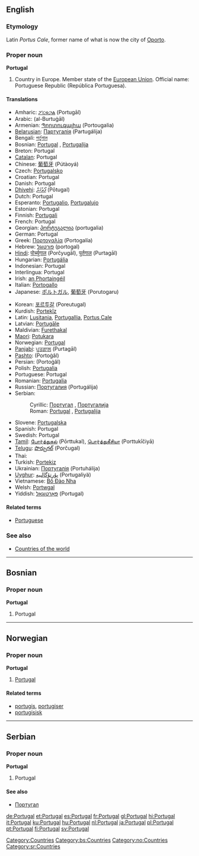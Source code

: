 ==English==
{{wikipedia}}
===Etymology===
Latin ''Portus Cale'', former name of what is now the city of [[Oporto]].
===Proper noun===
'''Portugal'''

# Country in Europe. Member state of the [[European Union]]. Official name: Portuguese Republic (República Portuguesa).

====Translations====
{{top}}
*Amharic: [[ፖርቱጋል]] (Portugāl)
*Arabic: {{ARchar|[[البرتغال]]}} (al-Burtuġāl)
*Armenian: [[Պորտուգալիա]] (Portougalia)
*[[Belarusian]]: [[Партугалія]] (Partugálija) {{f}}
*Bengali: [[পর্তুগাল]]
*Bosnian: [[Portugal#Bosnian|Portugal]] {{m}}, [[Portugalija]] {{f}}
*Breton: Portugal {{m}}
*[[Catalan]]: Portugal
*Chinese: [[葡萄牙]] (Pútàoyá)
*Czech: [[Portugalsko]]
*Croatian: Portugal
*Danish: Portugal
*[[Dhivehi]]: [[ޕޯތުގަލް]] (Pōtugal)
*Dutch: Portugal
*Esperanto: [[Portugalio]], [[Portugalujo]]
*Estonian: Portugal
*Finnish: [[Portugali]]
*French: Portugal {{m}}
*Georgian: [[პორტუგალია]] (portugalia)
*German: Portugal {{n}}
*Greek: [[Πορτογαλία]] (Portogalía) {{f}}
*Hebrew: [[פורטוגל]] (portogal)
*[[Hindi]]: [[पोर्च्युगाल]] (Porčyugāl), [[पुर्तगाल]] (Purtagāl)
*Hungarian: [[Portugália]]
*Indonesian: Portugal
*Interlingua: Portugal
*Irish: [[an Phortaingéil]] {{f}}
*Italian: [[Portogallo]] {{m}}
*Japanese: [[ポルトガル]], [[葡萄牙]] (Porutogaru)
{{mid}}
*Korean: [[포르투갈]] (Poreutugal)
*Kurdish: [[Portekîz]]
*Latin: [[Lusitania]], [[Portugallia]], [[Portus Cale]]
*Latvian: [[Portugāle]] {{f}}
*Maldivian: [[Furethakal]]
*[[Maori]]: [[Potukara]]
*Norwegian: [[#Norwegian|Portugal]]
*[[Panjabi]]: [[ਪੁਰ੍ਤਗਾਲ]] (Purtagāl)
*[[Pashto]]: {{FAchar|[[پورتګال]]}} (Portoġâl)
*Persian: {{FAchar|[[پرتقال]]}} (Portoġâl)
*Polish: [[Portugalia]]
*Portuguese: Portugal {{m}}
*Romanian: [[Portugalia]] {{f}}
*Russian: [[Португалия]] (Portugálija) {{f}}
*Serbian:
*:Cyrillic: [[Португал]] {{m}}, [[Португалија]] {{f}}
*:Roman: [[Portugal#Serbian|Portugal]] {{m}}, [[Portugalija#Serbian|Portugalija]] {{f}}
*Slovene: [[Portugalska]] {{f}}
*Spanish: Portugal {{m}}
*Swedish: Portugal
*[[Tamil]]: [[போர்த்துகல்]] (Pōrttukal), [[பொர்த்துகீசியா]] (Porttukīčiyā)
*[[Telugu]]: [[పొర్చుగల్]] (Porčugal)
*Thai: {{THchar|[[โปรตุเกส]]}}
*Turkish: [[Portekiz]]
*Ukrainian: [[Португалія]] (Portuhálija) {{f}}
*[[Uyghur]]: [[ﭘﯘﺭﺗﯘﮔﺎﻟﯩﻴﻪ]] (Portugaliyä)
*Vietnamese: [[Bồ Ðào Nha]]
*Welsh: [[Portwgal]] {{f}}
*Yiddish: [[פּאָרטוגאַל]] (Portugal)
{{bottom}}

====Related terms====
*[[Portuguese]]

===See also===
*[[Countries of the world]]
[[Category:Countries]]

----
==Bosnian==
===Proper noun===
'''Portugal''' {{m}}
#Portugal
[[Category:bs:Countries]]

----
==Norwegian==
===Proper noun===
[[Category:no:Countries]]
'''Portugal'''
#[[#English|Portugal]]
====Related terms====
*[[portugis]], [[portugiser]]
*[[portugisisk]]

----
==Serbian==
===Proper noun===
'''Portugal''' {{m}}
#Portugal
====See also====
*[[Португал]]
[[Category:sr:Countries]]

[[de:Portugal]]
[[et:Portugal]]
[[es:Portugal]]
[[fr:Portugal]]
[[gl:Portugal]]
[[hi:Portugal]]
[[it:Portugal]]
[[ku:Portugal]]
[[hu:Portugal]]
[[nl:Portugal]]
[[ja:Portugal]]
[[pl:Portugal]]
[[pt:Portugal]]
[[fi:Portugal]]
[[sv:Portugal]]